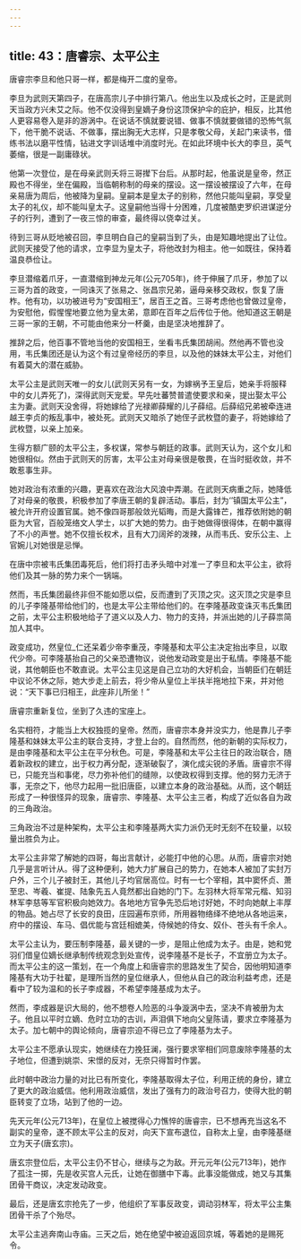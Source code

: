 ```yaml
---
---
---
```

title: 43：唐睿宗、太平公主
---



唐睿宗李旦和他只哥一样，都是梅开二度的皇帝。

李旦为武则天第四子，在唐高宗儿子中排行第八。他出生以及成长之时，正是武则天当政方兴未艾之际。他不仅没得到皇嫡子身份这顶保护伞的庇护，相反，比其他人更容易卷入是非的游涡中。在说话不慎就要说错、做事不慎就要做错的恐怖气氛下，他干脆不说话、不做事，摆出胸无大志样，只是孝敬父母，关起门来读书，借练书法以磨平性情，钻进文字训话堆中消度时光。在如此环境中长大的李旦，英气萎缩，很是一副庸碌状。

他第一次登位，是在母亲武则夭将三哥撵下台后。从那时起，他虽说是皇帝，然正殿也不得坐，坐在偏殿，当临朝称制的母亲的摆设。这一摆设被摆设了六年，在母亲易唐为周后，他被降为皇嗣。皇嗣本是皇太子的别称，然他只能叫皇嗣，享受皇太子的礼仪，却不能叫皇太子。这皇嗣他当得十分困难，几度被酷吏罗织进谋逆分子的行列，遭到了一夜三惊的审查，最终得以侥幸过关。

待到三哥从贬地被召回，李旦明白自己的皇嗣当到了头，由是知趣地提出了让位。武则天接受了他的请求，立李显为皇太子，将他改封为相主。他一如既往，保持着温良恭俭让。

李旦潜缩着爪牙，一直潜缩到神龙元年(公元705年)，终于伸展了爪牙，参加了以三哥为首的政变，一同诛灭了张易之、张昌宗兄弟，逼母亲移交政权，恢复了唐柞。他有功，以功被进号为“安国相王”，居百王之首。三哥考虑他也曾做过皇帝，为安慰他，假惺惺地要立他为皇太弟，意即在百年之后传位于他。他知道这王朝是三哥一家的王朝，不可能由他来分一杯羹，由是坚决地推辞了。

推辞之后，他百事不管地当他的安国相王，坐看韦氏集团胡闹。然他再不管也没用，韦氏集团还是认为这个有过皇帝经历的李旦，以及他的妹妹太平公主，对他们有着莫大的潜在威胁。

太平公主是武则天唯一的女儿(武则天另有一女，为嫁祸予王皇后，她亲手将服释中的女儿弄死了)，深得武则天宠爱。早先吐蕃赞普遣使要求和亲，提出娶太平公主为妻。武则天没舍得，将她嫁给了光禄卿薛耀的儿子薛绍。后薛绍兄弟被牵连进越王李贞的叛乱事中，被处死。武则天又暗杀了她侄子武枚暨的妻子，将她嫁给了武枚暨，以亲上加亲。

生得方额广颐的太平公主，多权谋，常参与朝廷的政事。武则天认为，这个女儿和她很相似。然由于武则天的厉害，太平公主对母亲很是敬畏，在当时挺收敛，并不敢惹事生非。

她对政治有浓重的兴趣，更喜欢在政治大风浪中弄潮。在武则天病重之际，她降低了对母亲的敬畏，积极参加了李唐王朝的复辟活动。事后，封为‘’镇国太平公主”，被允许开府设置官属。她不像四哥那般敛光韬晦，而是大露锋芒，推荐依附她的朝臣为大官，百般笼络文人学士，以扩大她的势力。由于她做得很得体，在朝中赢得了不小的声誉。她不仅擅长权术，且有大刀阔斧的泼辣，从而韦氏、安乐公主、上官婉儿对她很是忌惮。

在唐中宗被韦氏集团毒死后，他们将打击矛头暗中对准一了李旦和太平公主，欲将他们及其一脉的势力来个一锅端。

然而，韦氏集团最终非但不能如愿以偿，反而遭到了灭顶之灾。这灭顶之灾是李旦的儿子李隆基带给他们的，也是太平公主带给他们的。在李隆基政变诛灭韦氏集团之前，太平公主积极地给子了道义以及人力、物力的支持，并派出她的儿子薛祟简加人其中。

政变成功，然皇位_仁还呆着少帝李重茂，李隆基和太平公主决定抬出李旦，以取代少帝。可李隆基抬自己的父亲恐遭物议，说他发动政变是出于私情。李隆基不能说，其他朝臣也不敢直说。太平公主见这是自己立功的大好机会，当朝臣们在朝廷中议论不休之际，她大步走上前去，将少帝从皇位上半扶半拖地拉下来，并对他说：“天下事已归相王，此座非儿所坐！”

唐睿宗重新复位，坐到了久违的宝座上。

名实相符，才能当上大权独揽的皇帝。然而，唐睿宗本身并没实力，他是靠儿子李隆基和妹妹太平公主的联合支持，才登上台的。自然而然，他的新朝的实际权力，是由李隆基和太平公主在平分秋色。可是，李隆基和太平公主往日的政治联合，随着新政权的建立，出于权力再分配，逐渐破裂了，演化成尖锐的矛盾。唐睿宗不得已，只能充当和事佬，尽力弥补他们的缝隙，以使政权得到支撑。他的努力无济于事，无奈之下，他尽力起用一批旧唐臣，以建立本身的政治基础。从而，这个朝廷形成了一种很怪异的现象，唐睿宗、李隆基、太平公主三者，构成了近似各自为政的三角政治。

三角政治不过是种架构，太平公主和李隆基两大实力派仍无时无刻不在较量，以较量出胜负为止。

太平公主非常了解她的四哥，每出言献计，必能打中他的心思。从而，唐睿宗对她几乎是言听计从。得了这种便利，她大力扩展自己的势力，在她本人被加了实封万户外，三个儿子被封王，其他儿子均官居高位。时有一七个宰相，其中窦怀贞、萧至忠、岑羲、崔提、陆象先五人竟然都出自她的门下。左羽林大将军常元楷、知羽林军李慈等军官积极向她效力。各地地方官争先恐后地讨好她，不时向她献上丰厚的物品。她占尽了长安的良田，庄园遍布京师，所用器物络绎不绝地从各地运来，府中的摆设、车马、倡优能与宫廷相媲美，侍候她的侍女、奴仆、苍头有千余人。

太平公主认为，要压制李隆基，最关键的一步，是阻止他成为太子。由是，她和党羽们借皇位嫡长继承制传统观念到处宣传，说李隆基不是长子，不宜册立为太子。而太平公主的这一策划，在一个角度上和唐睿宗的思路发生了契合，因他明知道李隆基有大功于社翟，是理所当然的皇位继承人，但他从自己的政治利益考虑，还是看中了较为温和的长子李成器，不希望李隆基成为太子。

然而，李成器是识大局的，他不想卷人险恶的斗争漩涡中去，坚决不肯被册为太子。他且以平时立嫡、危时立功的古训，声泪俱下地向父皇陈请，要求立李隆基为太子。加七朝中的舆论倾向，唐睿宗迫不得已立了李隆基为太子。

太平公主不愿承认现实，她继续在力挽狂澜，强行要求宰相们同意废除李隆基的太子地位，但遭到姚崇、宋憬的反对，无奈只得暂时作罢。

此时朝中政治力量的对比已有所变化，李隆基取得太子位，利用正统的身份，建立了更大的政治威信。他利用政治威信，发出了强有力的政治号召力，使得大批的朝臣转变了立场，站到了他的一边。

先天元年(公元713年)，在皇位上被搅得心力憔悴的唐睿宗，已不想再充当这名不副实的皇帝，遂不顾太平公主的反对，向天下宣布退位，自称太上皇，由李隆基继立为天子(唐玄宗)。

唐玄宗登位后，太平公主仍不甘心，继续与之为敌。开元元年(公元713年)，她作了孤注一掷，先是收买宫人元氏，让她在御膳中下毒。此事没能做成，她又与其集团骨干商议，决定发动政变。

最后，还是唐玄宗抢先了一步，他组织了军事反政变，调动羽林军，将太平公主集团骨干杀了个殆尽。

太平公主逃奔南山寺庙。三天之后，她在绝望中被迫返回京城，等着她的是赐死令。
